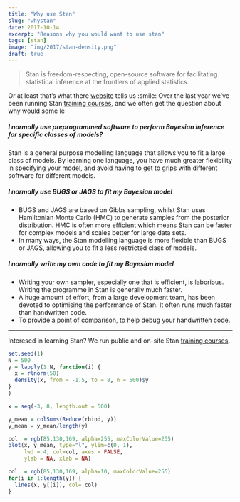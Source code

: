 ```yaml
---
title: "Why use Stan"
slug: "whystan"
date: 2017-10-14
excerpt: "Reasons why you would want to use stan"
tags: [stan]
image: "img/2017/stan-density.png"
draft: true
---
```


> Stan is freedom-respecting, open-source software for facilitating statistical inference at 
> the frontiers of applied statistics.
 
Or at least that's what there [website](http://mc-stan.org/) tells us :smile: Over the last year we've been running Stan [training courses](https://www.jumpingrivers.com/courses/13_introductions-to-bayesian-inference-using-rstan), 
and we often get the question about why would some le


##### I normally use preprogrammed software to perform Bayesian inference for specific classes of models?

Stan is a general purpose modelling language that allows you to fit a large class of models. By learning one language, you have much greater flexibility in specifying your model, and avoid having to get to grips with different software for different models.

##### I normally use BUGS or JAGS to fit my Bayesian model

  * BUGS and JAGS are based on Gibbs sampling, whilst Stan uses Hamiltonian Monte Carlo (HMC) to generate samples from the posterior distribution. HMC is often more efficient which means Stan can be faster for complex models and scales better for large data sets.
  * In many ways, the Stan modelling language is more flexible than BUGS or JAGS, allowing you to fit a less restricted class of models.

##### I normally write my own code to fit my Bayesian model

  * Writing your own sampler, especially one that is efficient, is laborious. Writing the programme in Stan is generally much faster.
  * A huge amount of effort, from a large development team, has been devoted to optimising the performance of Stan. It often runs much faster than handwritten code.
  * To provide a point of comparison, to help debug your handwritten code.

---

Interesed in learning Stan? We run public and on-site Stan [training courses](https://www.jumpingrivers.com/courses/13_introductions-to-bayesian-inference-using-rstan). 


```r
set.seed(1)
N = 500
y = lapply(1:N, function(i) {
  x = rlnorm(50)
  density(x, from = -1.5, to = 8, n = 500)$y
}
)

x = seq(-3, 8, length.out = 500)

y_mean = colSums(Reduce(rbind, y))
y_mean = y_mean/length(y)

col  = rgb(85,130,169, alpha=255, maxColorValue=255)
plot(x, y_mean, type="l", ylim=c(0, 1), 
     lwd = 4, col=col, axes = FALSE, 
     ylab = NA, xlab = NA)

col  = rgb(85,130,169, alpha=10, maxColorValue=255)
for(i in 1:length(y)) {
  lines(x, y[[i]], col= col)
}
```
 
